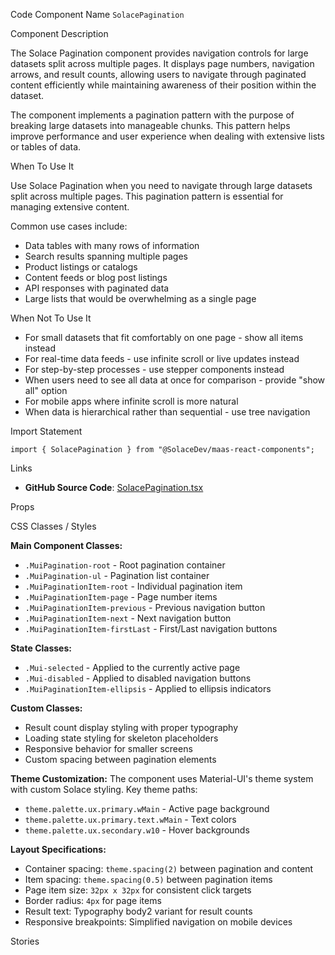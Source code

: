 
<Meta of={SolacePaginationStories} />

<Title>Solace Pagination</Title>

<Description of={SolacePaginationStories} />

<Subtitle>Code Component Name</Subtitle>
`SolacePagination`

<Subtitle>Component Description</Subtitle>

The Solace Pagination component provides navigation controls for large datasets split across multiple pages. It displays page numbers, navigation arrows, and result counts, allowing users to navigate through paginated content efficiently while maintaining awareness of their position within the dataset.

The component implements a pagination pattern with the purpose of breaking large datasets into manageable chunks. This pattern helps improve performance and user experience when dealing with extensive lists or tables of data.

<Subtitle>When To Use It</Subtitle>

Use Solace Pagination when you need to navigate through large datasets split across multiple pages. This pagination pattern is essential for managing extensive content.

Common use cases include:

- Data tables with many rows of information
- Search results spanning multiple pages
- Product listings or catalogs
- Content feeds or blog post listings
- API responses with paginated data
- Large lists that would be overwhelming as a single page

<Subtitle>When Not To Use It</Subtitle>

- For small datasets that fit comfortably on one page - show all items instead
- For real-time data feeds - use infinite scroll or live updates instead
- For step-by-step processes - use stepper components instead
- When users need to see all data at once for comparison - provide "show all" option
- For mobile apps where infinite scroll is more natural
- When data is hierarchical rather than sequential - use tree navigation

<Subtitle>Import Statement</Subtitle>

```tsx
import { SolacePagination } from "@SolaceDev/maas-react-components";
```

<Subtitle>Links</Subtitle>

- **GitHub Source Code**: [SolacePagination.tsx](https://github.com/SolaceDev/maas-react-components/blob/main/src/components/SolacePagination.tsx)

<Subtitle>Props</Subtitle>

<ArgTypes of={SolacePaginationStories} />

<Subtitle>CSS Classes / Styles</Subtitle>

**Main Component Classes:**

- `.MuiPagination-root` - Root pagination container
- `.MuiPagination-ul` - Pagination list container
- `.MuiPaginationItem-root` - Individual pagination item
- `.MuiPaginationItem-page` - Page number items
- `.MuiPaginationItem-previous` - Previous navigation button
- `.MuiPaginationItem-next` - Next navigation button
- `.MuiPaginationItem-firstLast` - First/Last navigation buttons

**State Classes:**

- `.Mui-selected` - Applied to the currently active page
- `.Mui-disabled` - Applied to disabled navigation buttons
- `.MuiPaginationItem-ellipsis` - Applied to ellipsis indicators

**Custom Classes:**

- Result count display styling with proper typography
- Loading state styling for skeleton placeholders
- Responsive behavior for smaller screens
- Custom spacing between pagination elements

**Theme Customization:**
The component uses Material-UI's theme system with custom Solace styling. Key theme paths:

- `theme.palette.ux.primary.wMain` - Active page background
- `theme.palette.ux.primary.text.wMain` - Text colors
- `theme.palette.ux.secondary.w10` - Hover backgrounds

**Layout Specifications:**

- Container spacing: `theme.spacing(2)` between pagination and content
- Item spacing: `theme.spacing(0.5)` between pagination items
- Page item size: `32px x 32px` for consistent click targets
- Border radius: `4px` for page items
- Result text: Typography body2 variant for result counts
- Responsive breakpoints: Simplified navigation on mobile devices

<Subtitle>Stories</Subtitle>

<CustomStories />
